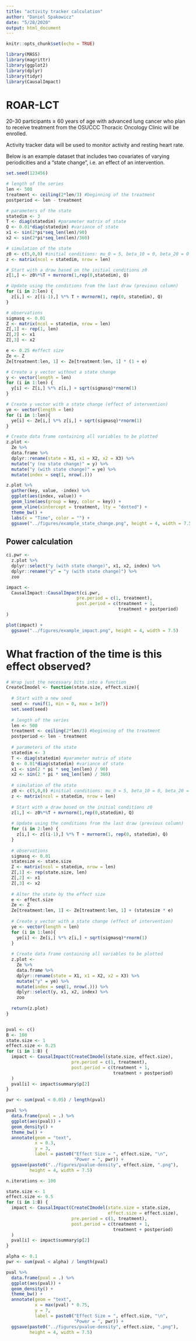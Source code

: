 ```yaml
---
title: "activity tracker calculation"
author: "Daniel Spakowicz"
date: "5/28/2020"
output: html_document
---
```


```r
knitr::opts_chunk$set(echo = TRUE)

library(MASS)
library(magrittr)
library(ggplot2)
library(dplyr)
library(tidyr)
library(CausalImpact)
```

# ROAR-LCT 

20-30 participants ≥ 60 years of age with advanced lung cancer who plan to receive treatment from the OSUCCC Thoracic Oncology Clinic will be enrolled.

Activity tracker data will be used to monitor activity and resting heart rate. 

Below is an example dataset that includes two covariates of varying periodicities and a "state change", i.e. an effect of an intervention.

```r
set.seed(123456)

# length of the series
len <- 500
treatment <- ceiling(2*len/3) #beginning of the treatment
postperiod <- len - treatment

# parameters of the state
statedim <- 3
T <- diag(statedim) #parameter matrix of state
Q <- 0.01*diag(statedim) #variance of state
x1 <- sin(2*pi*seq_len(len)/90)
x2 <- sin(2*pi*seq_len(len)/360)

# simulation of the state
z0 <- c(5,0,0) #initial conditions: mu_0 = 5, beta_10 = 0, beta_20 = 0
z <- matrix(ncol = statedim, nrow = len)

# Start with a draw based on the initial conditions z0
z[1,] <- z0%*%T + mvrnorm(1,rep(0,statedim), Q)

# Update using the conditions from the last draw (previous column)
for (i in 2:len) {
  z[i,] <- z[(i-1),] %*% T + mvrnorm(1, rep(0, statedim), Q)
}

# observations
sigmasq <- 0.01 
Z <- matrix(ncol = statedim, nrow = len) 
Z[,1] <- rep(1, len)
Z[,2] <- x1
Z[,3] <- x2

e <- 0.25 #effect size
Ze <- Z
Ze[treatment:len, 1] <- Ze[treatment:len, 1] * (1 + e)

# Create a y vector without a state change
y <- vector(length = len)
for (i in 1:len) {
  y[i] <- Z[i,] %*% z[i,] + sqrt(sigmasq)*rnorm(1)
}

# Create y vector with a state change (effect of intervention)
ye <- vector(length = len)
for (i in 1:len){
  ye[i] <- Ze[i,] %*% z[i,] + sqrt(sigmasq)*rnorm(1)
}

# Create data frame containing all variables to be plotted
z.plot <- 
  Ze %>%
  data.frame %>%
  dplyr::rename(state = X1, x1 = X2, x2 = X3) %>%
  mutate("y (no state change)" = y) %>%
  mutate("y (with state change)" = ye) %>%
  mutate(index = seq(1, nrow(.)))

z.plot %>%
  gather(key, value, -index) %>%
  ggplot(aes(index, value)) +
  geom_line(aes(group = key, color = key)) +
  geom_vline(xintercept = treatment, lty = "dotted") +
  theme_bw() +
  labs(x = "Time", color = "") +
  ggsave("../figures/example_state_change.png", height = 4, width = 7.5)
```

## Power calculation

```r
ci.pwr <- 
  z.plot %>%
  dplyr::select("y (with state change)", x1, x2, index) %>%
  dplyr::rename("y" = "y (with state change)") %>%
  zoo

impact <- 
  CausalImpact::CausalImpact(ci.pwr, 
                           pre.period = c(1, treatment), 
                           post.period = c(treatment + 1, 
                                           treatment + postperiod)
)

plot(impact) +
  ggsave("../figures/example_impact.png", height = 4, width = 7.5)
```

# What fraction of the time is this effect observed?

```r
# Wrap just the necessary bits into a function
CreateCImodel <- function(state.size, effect.size){
  
  # Start with a new seed
  seed <- runif(1, min = 0, max = 1e7))
  set.seed(seed)
  
  # length of the series
  len <- 500
  treatment <- ceiling(2*len/3) #beginning of the treatment
  postperiod <- len - treatment
  
  # parameters of the state
  statedim <- 3
  T <- diag(statedim) #parameter matrix of state
  Q <- 0.01*diag(statedim) #variance of state
  x1 <- sin(2 * pi * seq_len(len) / 90)
  x2 <- sin(2 * pi * seq_len(len) / 360)
  
  # simulation of the state
  z0 <- c(5,0,0) #initial conditions: mu_0 = 5, beta_10 = 0, beta_20 = 0
  z <- matrix(ncol = statedim, nrow = len)
  
  # Start with a draw based on the initial conditions z0
  z[1,] <- z0%*%T + mvrnorm(1,rep(0,statedim), Q)
  
  # Update using the conditions from the last draw (previous column)
  for (i in 2:len) {
    z[i,] <- z[(i-1),] %*% T + mvrnorm(1, rep(0, statedim), Q)
  }
  
  # observations
  sigmasq <- 0.01 
  statesize <- state.size
  Z <- matrix(ncol = statedim, nrow = len) 
  Z[,1] <- rep(state.size, len)
  Z[,2] <- x1
  Z[,3] <- x2
  
  # Alter the state by the effect size
  e <- effect.size
  Ze <- Z
  Ze[treatment:len, 1] <- Ze[treatment:len, 1] + (statesize * e)
  
  # Create y vector with a state change (effect of intervention)
  ye <- vector(length = len)
  for (i in 1:len){
    ye[i] <- Ze[i,] %*% z[i,] + sqrt(sigmasq)*rnorm(1)
  }
  
  # Create data frame containing all variables to be plotted
  z.plot <- 
    Ze %>%
    data.frame %>%
    dplyr::rename(state = X1, x1 = X2, x2 = X3) %>%
    mutate("y" = ye) %>%
    mutate(index = seq(1, nrow(.))) %>%
    dplyr::select(y, x1, x2, index) %>%
    zoo
  
  return(z.plot)
}


pval <- c()
B <- 100
state.size <- 1
effect.size <- 0.25
for (i in 1:B) {
  impact <- CausalImpact(CreateCImodel(state.size, effect.size), 
                         pre.period = c(1, treatment), 
                         post.period = c(treatment + 1, 
                                         treatment + postperiod)
  )
  pval[i] <- impact$summary$p[2]
}

pwr <- sum(pval < 0.05) / length(pval)

pval %>%
  data.frame(pval = .) %>%
  ggplot(aes(pval)) +
  geom_density() +
  theme_bw() +
  annotate(geom = "text", 
           x = 0.3, 
           y = 3,
           label = paste0("Effect Size = ", effect.size, "\n",
                          "Power = ", pwr)) +
  ggsave(paste0("../figures/pvalue-density", effect.size, ".png"),
         height = 4, width = 7.5)
```



```r
n.iterations <- 100

state.size <- 1
effect.size <- 0.5
for (i in 1:B) {
  impact <- CausalImpact(CreateCImodel(state.size = state.size,
                                       effect.size = effect.size), 
                         pre.period = c(1, treatment), 
                         post.period = c(treatment + 1, 
                                         treatment + postperiod)
  )
  pval[i] <- impact$summary$p[2]
}

alpha <- 0.1
pwr <- sum(pval < alpha) / length(pval)

pval %>%
  data.frame(pval = .) %>%
  ggplot(aes(pval)) +
  geom_density() +
  theme_bw() +
  annotate(geom = "text", 
           x = max(pval) * 0.75, 
           y = 7,
           label = paste0("Effect Size = ", effect.size, "\n",
                          "Power = ", pwr)) +
  ggsave(paste0("../figures/pvalue-density", effect.size, ".png"),
         height = 4, width = 7.5)
```

